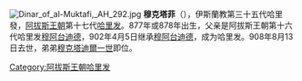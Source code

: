 {{expand|time=2017-09-13T06:44:14+00:00}}
{{unreferenced|time=2017-09-13T06:44:14+00:00}}
{{NoteTA
|G1=伊斯蘭
}}{{Infobox monarch
| name            =穆克塔菲
| reign           =902年4月5日 – 908年8月13日
| full name       =
| titles          =
| predecessor     =[[穆阿台迪德|穆阿台迪德]]
| successor       =[[穆克塔迪爾一世|穆克塔迪爾一世]]
| royal house     =
| dynasty         =[[阿拔斯王朝|阿拔斯王朝]]
| father          =[[穆阿台迪德|穆阿台迪德]]
|issue=
| birth_date   =877年或878年
| death_date   =908年8月13日
|}}
[[File:Dinar_of_al-Muktafi,_AH_292.jpg|thumb]]
'''穆克塔菲'''（{{bd|870年代||908年|8月13日|}}），伊斯蘭教第三十五代哈里發，[[阿拔斯王朝|阿拔斯王朝]]第十七代[[哈里发|哈里发]]。877年或878年出生，父亲是阿拔斯王朝第十六代哈里发[[穆阿台迪德|穆阿台迪德]]，902年4月5日继承[[穆阿台迪德|穆阿台迪德]]，成为哈里发。908年8月13日去世，弟弟[[穆克塔迪爾一世|穆克塔迪爾一世]]即位。
{{s-start}}
{{s-hou|[[阿拔斯王朝|阿拔斯王朝]]||876年||908年}}
{{s-rel|su}}
{{s-bef|before=[[穆阿台迪德|穆阿台迪德]]}}
{{s-ttl|title=[[伊斯蘭教|伊斯蘭教]]第三十五代[[哈里發列表|哈里發]]|years=902年－908年}}
{{s-aft|after=[[穆克塔迪爾一世|穆克塔迪爾一世]]}}
{{s-end}}
{{Abbasids}}
{{阿拔斯王朝}}
[[Category:阿拔斯王朝哈里发|Category:阿拔斯王朝哈里发]]